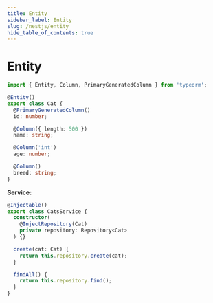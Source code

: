 ```yaml
---
title: Entity
sidebar_label: Entity
slug: /nestjs/entity
hide_table_of_contents: true
---
```


# Entity

```ts
import { Entity, Column, PrimaryGeneratedColumn } from 'typeorm';

@Entity()
export class Cat {
  @PrimaryGeneratedColumn()
  id: number;

  @Column({ length: 500 })
  name: string;

  @Column('int')
  age: number;

  @Column()
  breed: string;
}
```

**Service:**

```ts
@Injectable()
export class CatsService {
  constructor(
    @InjectRepository(Cat)
    private repository: Repository<Cat>
  ) {}

  create(cat: Cat) {
    return this.repository.create(cat);
  }

  findAll() {
    return this.repository.find();
  }
}
```
